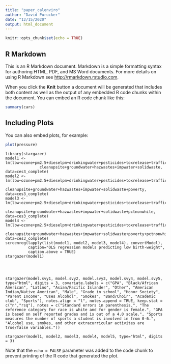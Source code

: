 ```yaml
---
title: "paper_calenviro"
author: "David Purucker"
date: "12/15/2020"
output: html_document
---
```


```r
knitr::opts_chunk$set(echo = TRUE)
```

## R Markdown

This is an R Markdown document. Markdown is a simple formatting syntax for authoring HTML, PDF, and MS Word documents. For more details on using R Markdown see <http://rmarkdown.rstudio.com>.

When you click the **Knit** button a document will be generated that includes both content as well as the output of any embedded R code chunks within the document. You can embed an R code chunk like this:

```r
summary(cars)
```

## Including Plots

You can also embed plots, for example:

```r
plot(pressure)
```

``` regression
library(stargazer)
model1 <- lm(lbw~ozone+pm2.5+dieselpm+drinkingwater+pesticides+toxrelease+traffic+
               cleanupsite+groundwater+hazwastes+impwater+solidwaste, data=ces3_complete)
model2 <- lm(lbw~ozone+pm2.5+dieselpm+drinkingwater+pesticides+toxrelease+traffic+
               cleanupsite+groundwater+hazwastes+impwater+solidwaste+poverty, data=ces3_complete)
model3 <- lm(lbw~ozone+pm2.5+dieselpm+drinkingwater+pesticides+toxrelease+traffic+
               cleanupsite+groundwater+hazwastes+impwater+solidwaste+pctnonwhite, data=ces3_complete)
model4 <- lm(lbw~ozone+pm2.5+dieselpm+drinkingwater+pesticides+toxrelease+traffic+
               cleanupsite+groundwater+hazwastes+impwater+solidwaste+poverty+pctnonwhite, data=ces3_complete)
screenreg(lapply(list(model1, model2, model3, model4), convertModel),
          caption="OLS regression models predicting low birth-weight",
          caption.above = TRUE)
stargazer(model1)




stargazer(model.svy1, model.svy2, model.svy3, model.svy4, model.svy5, type="html", digits = 3, covariate.labels = c("GPA", "Black/African American", "Latino", "Asian/Pacific Islander", "Other", "American Indian/Native American", "Male", "Grade in school", "Honor Society", "Parent Income", "Uses Alcohol", "Smokes", "Band/Choir", "Academic club", "Sports"), notes.align = "l", notes.append = TRUE, keep.stat = c("n","rsq"), notes = c("Standard errors in parenthesis.", "The reference category for race is white and for gender is female.", "GPA is based on self reported grades and is out of a 4.0 scale.", "Sports measures the number of sports a student is involved in from 0-6.", "Alcohol use, smokes, and other extracurricular activites are true/false variables."))

stargazer(model1, model2, model3, model4, model5, type="html", digits = 3)
```

Note that the `echo = FALSE` parameter was added to the code chunk to prevent printing of the R code that generated the plot.
